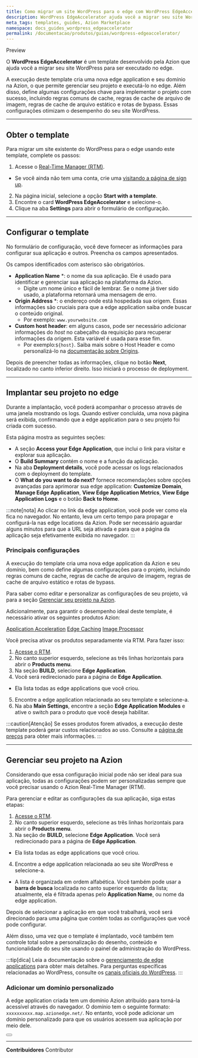 ```yaml
---
title: Como migrar um site WordPress para o edge com WordPress EdgeAccelerator
description: WordPress EdgeAccelerator ajuda você a migrar seu site WordPress para ser executado no edge.
meta_tags: templates, guides, Azion Marketplace
namespace: docs_guides_wordpress_edgeaccelerator
permalink: /documentacao/produtos/guias/wordpress-edgeaccelerator/
---
```


<Badge variant="accent">
Preview
</Badge>

O **WordPress EdgeAccelerator** é um template desenvolvido pela Azion que ajuda você a migrar seu site WordPress para ser executado no edge.

A execução deste template cria uma nova edge application e seu domínio na Azion, o que permite gerenciar seu projeto e executá-lo no edge. Além disso, define algumas configurações chave para implementar o projeto com sucesso, incluindo regras comuns de cache, regras de cache de arquivo de imagem, regras de cache de arquivo estático e rotas de bypass. Essas configurações otimizam o desempenho do seu site WordPress.

---

## Obter o template

Para migrar um site existente do WordPress para o edge usando este template, complete os passos:

1. Acesse o [Real-Time Manager (RTM)](https://manager.azion.com/).
- Se você ainda não tem uma conta, crie uma [visitando a página de sign up](https://manager.azion.com/signup/).
2. Na página inicial, selecione a opção **Start with a template**.
3. Encontre o card **WordPress EdgeAccelerator** e selecione-o.
4. Clique na aba **Settings** para abrir o formulário de configuração.

---

## Configurar o template

No formulário de configuração, você deve fornecer as informações para configurar sua aplicação e outros. Preencha os campos apresentados.

Os campos identificados com asterisco são obrigatórios.

- **Application Name** *: o nome da sua aplicação. Ele é usado para identificar e gerenciar sua aplicação na plataforma da Azion.
   - Digite um nome único e fácil de lembrar. Se o nome já tiver sido usado, a plataforma retornará uma mensagem de erro.
- **Origin Address** *: o endereço onde está hospedada sua origem. Essas informações são cruciais para que a edge application saiba onde buscar o conteúdo original.
   - Por exemplo: `www.yourwebsite.com`
- **Custom host header**: em alguns casos, pode ser necessário adicionar informações do *host* no cabeçalho da requisição para recuperar informações da origem. Esta variável é usada para esse fim.
   - Por exemplo:`${host}`. Saiba mais sobre o Host Header e como personalizá-lo na [documentação sobre Origins](/pt-br/documentacao/produtos/edge-application/origins/).

Depois de preencher todas as informações, clique no botão **Next**, localizado no canto inferior direito. Isso iniciará o processo de deployment.

---

## Implantar seu projeto no edge

Durante a implantação, você poderá acompanhar o processo através de uma janela mostrando os logs. Quando estiver concluída, uma nova página será exibida, confirmando que a edge application para o seu projeto foi criada com sucesso.

Esta página mostra as seguintes seções:

- A seção **Access your Edge Application**, que inclui o link para visitar e explorar sua aplicação.
- O **Build Summary** contém o nome e a função da aplicação.
- Na aba **Deployment details**, você pode acessar os logs relacionados com o deployment do template.
- O ⁠**What do you want to do next?** fornece recomendações sobre opções avançadas para aprimorar sua edge application: **Customize Domain**, **Manage Edge Application**, **View Edge Application Metrics**, **View Edge Application Logs** e o botão **Back to Home**.

:::note[nota]
Ao clicar no link da edge application, você pode ver como ela fica no navegador. No entanto, leva um certo tempo para propagar e configurá-la nas edge locations da Azion. Pode ser necessário aguardar alguns minutos para que a URL seja ativada e para que a página da aplicação seja efetivamente exibida no navegador.
:::

### Principais configurações

A execução do template cria uma nova edge application da Azion e seu domínio, bem como define algumas configurações para o projeto, incluindo regras comuns de cache, regras de cache de arquivo de imagem, regras de cache de arquivo estático e rotas de bypass.

Para saber como editar e personalizar as configurações de seu projeto, vá para a seção [Gerenciar seu projeto na Azion](#gerenciar-seu-projeto-na-azion).

Adicionalmente, para garantir o desempenho ideal deste template, é necessário ativar os seguintes produtos Azion:

<Badge>[Application Acceleration](/pt-br/documentacao/produtos/edge-application/application-acceleration/)</Badge>
<Badge>[Edge Caching](/pt-br/documentacao/produtos/edge-application/edge-caching/)</Badge>
<Badge>[Image Processor](/pt-br/documentacao/produtos/edge-application/image-processor/)</Badge>


Você precisa ativar os produtos separadamente via RTM. Para fazer isso:

1. [Acesse o RTM](https://manager.azion.com/).
2. No canto superior esquerdo, selecione as três linhas horizontais para abrir o **Products menu**.
3. Na seção **BUILD**, selecione **Edge Application**.
4. Você será redirecionado para a página de **Edge Application**.
  - Ela lista todas as edge applications que você criou.
5. Encontre a edge application relacionada ao seu template e selecione-a.
6. Na aba **Main Settings**, encontre a seção **Edge Application Modules** e ative o switch para o produto que você deseja habilitar.

:::caution[Atenção]
Se esses produtos forem ativados, a execução deste template poderá gerar custos relacionados ao uso. Consulte a [página de preços](https://www.azion.com/pt-br/precos/) para obter mais informações.
:::

---

## Gerenciar seu projeto na Azion

Considerando que essa configuração inicial pode não ser ideal para sua aplicação, todas as configurações podem ser personalizadas sempre que você precisar usando o Azion Real-Time Manager (RTM).

Para gerenciar e editar as configurações da sua aplicação, siga estas etapas:

1. [Acesse o RTM](https://manager.azion.com/).
2. No canto superior esquerdo, selecione as três linhas horizontais para abrir o **Products menu**.
3. Na seção de **BUILD**, selecione **Edge Application**. Você será redirecionado para a página de **Edge Application**.
- Ela lista todas as edge applications que você criou.
4. Encontre a edge application relacionada ao seu site WordPress e selecione-a.
- A lista é organizada em ordem alfabética. Você também pode usar a **barra de busca** localizada no canto superior esquerdo da lista; atualmente, ela é filtrada apenas pelo **Application Name**, ou nome da edge application.

Depois de selecionar a aplicação em que você trabalhará, você será direcionado para uma página que contém todas as configurações que você pode configurar.

Além disso, uma vez que o template é implantado, você também tem controle total sobre a personalização do desenho, conteúdo e funcionalidade do seu site usando o painel de administração do WordPress.

:::tip[dica]
Leia a documentação sobre o [gerenciamento de edge applications](/pt-br/documentacao/produtos/edge-application/primeiros-passos/) para obter mais detalhes. Para perguntas específicas relacionadas ao WordPress, consulte os [canais oficiais do WordPress](https://wordpress.com/).
:::

### Adicionar um domínio personalizado

A edge application criada tem um domínio Azion atribuído para torná-la acessível através do navegador. O domínio tem o seguinte formato: `xxxxxxxxxx.map.azionedge.net/`. No entanto, você pode adicionar um domínio personalizado para que os usuários acessem sua aplicação por meio dele.


<Button href="/pt-br/documentacao/produtos/edge-application/domains/" text="Leia a documentação de domínios" variant="secondary">

</Button>



---


**Contribuidores** <ContributorList>Contributor</ContributorList>
